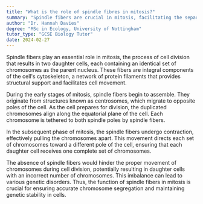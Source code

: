```yaml
---
title: "What is the role of spindle fibres in mitosis?"
summary: "Spindle fibers are crucial in mitosis, facilitating the separation of chromosomes into two identical sets during cell division."
author: "Dr. Hannah Davies"
degree: "MSc in Ecology, University of Nottingham"
tutor_type: "GCSE Biology Tutor"
date: 2024-02-27
---
```


Spindle fibers play an essential role in mitosis, the process of cell division that results in two daughter cells, each containing an identical set of chromosomes as the parent nucleus. These fibers are integral components of the cell's cytoskeleton, a network of protein filaments that provides structural support and facilitates cell movement.

During the early stages of mitosis, spindle fibers begin to assemble. They originate from structures known as centrosomes, which migrate to opposite poles of the cell. As the cell prepares for division, the duplicated chromosomes align along the equatorial plane of the cell. Each chromosome is tethered to both spindle poles by spindle fibers.

In the subsequent phase of mitosis, the spindle fibers undergo contraction, effectively pulling the chromosomes apart. This movement directs each set of chromosomes toward a different pole of the cell, ensuring that each daughter cell receives one complete set of chromosomes.

The absence of spindle fibers would hinder the proper movement of chromosomes during cell division, potentially resulting in daughter cells with an incorrect number of chromosomes. This imbalance can lead to various genetic disorders. Thus, the function of spindle fibers in mitosis is crucial for ensuring accurate chromosome segregation and maintaining genetic stability in cells.
    